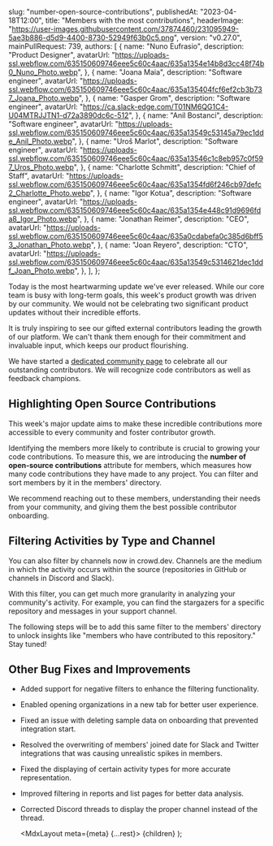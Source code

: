 
  slug: "number-open-source-contributions",
  publishedAt: "2023-04-18T12:00",
  title: "Members with the most contributions",
  headerImage:
    "https://user-images.githubusercontent.com/37874460/231095949-5ae3b886-d5d9-4400-8730-52949f63b0c5.png",
  version: "v0.27.0",
  mainPullRequest: 739,
  authors: [
    {
      name: "Nuno Eufrasio",
      description: "Product Designer",
      avatarUrl:
        "https://uploads-ssl.webflow.com/635150609746eee5c60c4aac/635a1354e14b8d3cc48f74b0_Nuno_Photo.webp",
    },
    {
      name: "Joana Maia",
      description: "Software engineer",
      avatarUrl:
        "https://uploads-ssl.webflow.com/635150609746eee5c60c4aac/635a135404fcf6ef2cb3b737_Joana_Photo.webp",
    },
    {
      name: "Gasper Grom",
      description: "Software engineer",
      avatarUrl: "https://ca.slack-edge.com/T01NM6QG1C4-U04MTRJJTN1-d72a3890dc6c-512",
    },
    {
      name: "Anil Bostanci",
      description: "Software engineer",
      avatarUrl:
        "https://uploads-ssl.webflow.com/635150609746eee5c60c4aac/635a13549c53145a79ec1dde_Anil_Photo.webp",
    },
    {
      name: "Uroš Marlot",
      description: "Software engineer",
      avatarUrl:
        "https://uploads-ssl.webflow.com/635150609746eee5c60c4aac/635a13546c1c8eb957c0f597_Uros_Photo.webp",
    },
    {
      name: "Charlotte Schmitt",
      description: "Chief of Staff",
      avatarUrl:
        "https://uploads-ssl.webflow.com/635150609746eee5c60c4aac/635a1354fd6f246cb97defc2_Charlotte_Photo.webp",
    },
    {
      name: "Igor Kotua",
      description: "Software engineer",
      avatarUrl:
        "https://uploads-ssl.webflow.com/635150609746eee5c60c4aac/635a1354e448c91d9696fda8_Igor_Photo.webp",
    },
    {
      name: "Jonathan Reimer",
      description: "CEO",
      avatarUrl:
        "https://uploads-ssl.webflow.com/635150609746eee5c60c4aac/635a0cdabefa0c385d6bff53_Jonathan_Photo.webp",
    },
    {
      name: "Joan Reyero",
      description: "CTO",
      avatarUrl:
        "https://uploads-ssl.webflow.com/635150609746eee5c60c4aac/635a13549c5314621dec1ddf_Joan_Photo.webp",
    },
  ],
};

Today is the most heartwarming update we've ever released.
While our core team is busy with long-term goals, this week's product growth was driven by our community.
We would not be celebrating two significant product updates without their incredible efforts.

It is truly inspiring to see our gifted external contributors leading the growth of our platform.
We can't thank them enough for their commitment and invaluable input, which keeps our product flourishing.

We have started a [dedicated community page](https://www.crowd.dev/community) to celebrate all our outstanding contributors.
We will recognize code contributors as well as feedback champions.

## Highlighting Open Source Contributions

This week's major update aims to make these incredible contributions more accessible to every community and foster contributor growth.

Identifying the members more likely to contribute is crucial to growing your code contributions. To measure this, we are introducing the **number of open-source contributions** attribute for members,
which measures how many code contributions they have made to any project.
You can filter and sort members by it in the members' directory.

We recommend reaching out to these members, understanding their needs from your community, and giving them the best possible contributor onboarding.

## Filtering Activities by Type and Channel

You can also filter by channels now in crowd.dev.
Channels are the medium in which the activity occurs within the source (repositories in GitHub or channels in Discord and Slack).

With this filter, you can get much more granularity in analyzing your community's activity.
For example, you can find the stargazers for a specific repository and messages in your support channel.

The following steps will be to add this same filter to the members' directory to unlock insights like "members who have contributed to this repository." Stay tuned!

## Other Bug Fixes and Improvements

- Added support for negative filters to enhance the filtering functionality. <PullRequest number="720"/>
- Enabled opening organizations in a new tab for better user experience. <PullRequest number="725"/>
- Fixed an issue with deleting sample data on onboarding that prevented integration start. <PullRequest number="733"/>
- Resolved the overwriting of members' joined date for Slack and Twitter integrations that was causing unrealistic spikes in members. <PullRequest number="729"/>
- Fixed the displaying of certain activity types for more accurate representation. <PullRequest number="731"/>
- Improved filtering in reports and list pages for better data analysis. <PullRequest number="730"/>
- Corrected Discord threads to display the proper channel instead of the thread. <PullRequest number="726"/>

  <MdxLayout meta={meta} {...rest}>
    {children}
  </MdxLayout>
);
